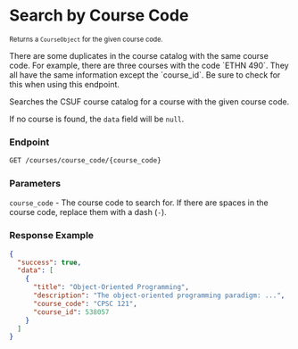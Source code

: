 
# Search by Course Code

<small>Returns a `CourseObject` for the given course code.</small>

<Callout type="info">
  There are some duplicates in the course catalog with the same course code. For
  example, there are three courses with the code `ETHN 490`. They all have the
  same information except the `course_id`. Be sure to check for this when using
  this endpoint.
</Callout>

Searches the CSUF course catalog for a course with the given course code.

If no course is found, the `data` field will be `null`.

### Endpoint

```bash
GET /courses/course_code/{course_code}
```

### Parameters

`course_code` - The course code to search for. If there are spaces in the course code, replace them with a dash (`-`).

### Response Example

```json filename="GET /courses/course_code/CPSC-121"
{
  "success": true,
  "data": [
    {
      "title": "Object-Oriented Programming",
      "description": "The object-oriented programming paradigm: ...",
      "course_code": "CPSC 121",
      "course_id": 538057
    }
  ]
}
```
